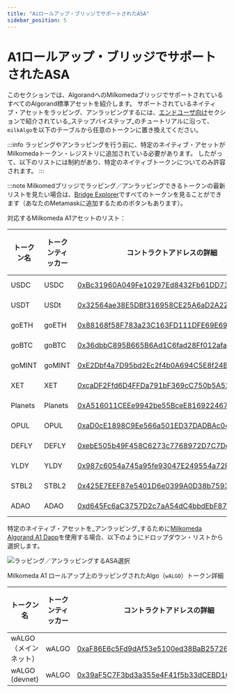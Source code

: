 ```yaml
---
title: "Aiロールアップ・ブリッジでサポートされたASA"
sidebar_position: 5
---
```



# A1ロールアップ・ブリッジでサポートされたASA

このセクションでは、AlgorandへのMilkomedaブリッジでサポートされているすべてのAlgorand標準アセットを紹介します。 サポートされているネイティブ・アセットをラッピング、アンラッピングするには、[エンドユーザ向け](./)セクションで紹介されている_ステップバイステップ_のチュートリアルに沿って、`milkAlgo`を以下のテーブルから任意のトークンに置き換えてください。

:::info 
ラッピングやアンラッピングを行う前に、特定のネイティブ・アセットがMilkomedaトークン・レジストリに追加されている必要があります。 したがって、以下のリストには制約があり、特定のネイティブトークンについてのみ許容されます。
:::

:::note
Milkomedブリッジでラッピング／アンラッピングできるトークンの最新リストを見たい場合は、[Bridge Explorer](https://bridge-explorer.milkomeda.com/algorand-mainnet/tokens)ですべてのトークンを見ることができます（あなたのMetamaskに追加するためのボタンもあります）。

対応するMilkomeda A1アセットのリスト：

| トークン名   | トークンティッカー | コントラクトアドレスの詳細                                                                                                                                              | トークンの種類 |
| ------- | --------- | ---------------------------------------------------------------------------------------------------------------------------------------------------------- | ------- |
| USDC    | USDC      | [0xBc31960A049Fe10297Ed8432Fb61DD734fEAd4ea](https://explorer-mainnet-algorand-rollup.a1.milkomeda.com/address/0xBc31960A049Fe10297Ed8432Fb61DD734fEAd4ea) | ERC-20  |
| USDT    | USDt      | [0x32564ae38E5DBf316958CE25A6aD2A2249EbCc2D](https://explorer-mainnet-algorand-rollup.a1.milkomeda.com/address/0x32564ae38E5DBf316958CE25A6aD2A2249EbCc2D) | ERC-20  |
| goETH   | goETH     | [0x88168f58F783a23C163FD111DFE69E69BA2947B4](https://explorer-mainnet-algorand-rollup.a1.milkomeda.com/address/0x88168f58F783a23C163FD111DFE69E69BA2947B4) | ERC-20  |
| goBTC   | goBTC     | [0x36dbbC895B665B6Ad1C6fad28Ff012afaEb54E4C](https://explorer-mainnet-algorand-rollup.a1.milkomeda.com/address/0x36dbbC895B665B6Ad1C6fad28Ff012afaEb54E4C) | ERC-20  |
| goMINT  | goMINT    | [0xE2Dbf4a7D95bd2Ec2f4b0A694C5E8f24B34Ac6D8](https://explorer-mainnet-algorand-rollup.a1.milkomeda.com/address/0xE2Dbf4a7D95bd2Ec2f4b0A694C5E8f24B34Ac6D8) | ERC-20  |
| XET     | XET       | [0xcaDF2Ffd6D4FFDa791bF369cC750b5A52207026E](https://explorer-mainnet-algorand-rollup.a1.milkomeda.com/address/0xcaDF2Ffd6D4FFDa791bF369cC750b5A52207026E) | ERC-20  |
| Planets | Planets   | [0xA516011CEEe9942be55BceE816922467f898F365](https://explorer-mainnet-algorand-rollup.a1.milkomeda.com/address/0xA516011CEEe9942be55BceE816922467f898F365) | ERC-20  |
| OPUL    | OPUL      | [0xaD0cE1898C9Ee566a501ED37DADBAc04d68C2C93](https://explorer-mainnet-algorand-rollup.a1.milkomeda.com/address/0xaD0cE1898C9Ee566a501ED37DADBAc04d68C2C93) | ERC-20  |
| DEFLY   | DEFLY     | [0xebE505b49F458C6273c7768972D7C7DeE840ff73](https://explorer-mainnet-algorand-rollup.a1.milkomeda.com/address/0xebE505b49F458C6273c7768972D7C7DeE840ff73) | ERC-20  |
| YLDY    | YLDY      | [0x987c6054a745a95fe93047E249554a72FcdCB9D](https://explorer-mainnet-algorand-rollup.a1.milkomeda.com/address/0x987c6054a745a95fe93047E2495584a72FcdCB9D)  | ERC-20  |
| STBL2   | STBL2     | [0x425E7EEF87e5401D6e0399A0D38b7593b4B2B7De](https://explorer-mainnet-algorand-rollup.a1.milkomeda.com/address/0x425E7EEF87e5401D6e0399A0D38b7593b4B2B7De) | ERC-20  |
| ADAO    | ADAO      | [0xd645Fc6aC3757D2c7aA54dC4bbdEbF87ff3CDe3f](https://explorer-mainnet-algorand-rollup.a1.milkomeda.com/address/0xd645Fc6aC3757D2c7aA54dC4bbdEbF87ff3CDe3f) | ERC-20  |

特定のネイティブ・アセットを_アンラッピング_するために[Milkomeda Algorand A1 Dapp](https://algorand-bridge-dev.milkomeda.com/)を使用する場合、以下のようにドロップダウン・リストから選択します。

<img className="img-full" src={asaInTokenRegistry} alt="ラッピング／アンラッピングするASA選択" />

Milkomeda A1 ロールアップ上のラッピングされたAlgo（`wALGO`）トークン詳細

| トークン名          | トークンティッカー | コントラクトアドレスの詳細                                                                                                                                              | トークンの種類 |
| -------------- | --------- | ---------------------------------------------------------------------------------------------------------------------------------------------------------- | ------- |
| wALGO（メインネット）  | wALGO     | [0xaF86E6c5Fd9dAf53e5100ed38BaB2572609fCA27](https://explorer-mainnet-algorand-rollup.a1.milkomeda.com/address/0xaF86E6c5Fd9dAf53e5100ed38BaB2572609fCA27) | ERC-20  |
| wALGO (devnet) | wALGO     | [0x39aF5C7F3bd3a355e4F41f5b33dCEBD1681e4D3e](https://explorer-devnet-algorand-rollup.a1.milkomeda.com/address/0x39aF5C7F3bd3a355e4F41f5b33dCEBD1681e4D3e)  | ERC-20  |

